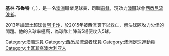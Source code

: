 {{Infobox football biography
| name = Kerem Bulut 
| image = Kerem Bulut 13 March 2015.png
| image_size = 262
| caption = Bulut playing for [[Western_Sydney_Wanderers_FC|Western Sydney Wanderers]] in 2015
| fullname = Kerem Bulut
| birth_date = {{birth date and age|df=yes|1992 |2|3}}
| birth_place = [[Sydney,_New_South_Wales|Sydney, New South Wales]], [[Australia|Australia]]
| height = {{height|m=1.86}}
| position = [[Forward_(association_football)|Striker]] / [[Forward_(association_football)#Winger|Winger]]<ref>{{cite web|title=Bulut looking to wing it into the Socceroos|url=http://theworldgame.sbs.com.au/article/2016/02/08/bulut-looking-wing-it-socceroos|website=The World Game|publisher=SBS|accessdate=8 February 2016|archive-date=2017-01-13|archive-url=https://web.archive.org/web/20170113064233/http://theworldgame.sbs.com.au/article/2016/02/08/bulut-looking-wing-it-socceroos|dead-url=no}}</ref>
| currentclub = 
| clubnumber  = 
| youthyears1 = 2007–2008
| youthclubs1 = [[New_South_Wales_Institute_of_Sport_Football_(Soccer)_Program|NSWIS]]
| youthyears2 = 2008–2009
| youthclubs2 = [[Sydney_FC|Sydney FC]]
| youthyears3 = 2009
| youthclubs3 = [[Australian_Institute_of_Sport_Football_(Soccer)_Program|AIS]]
| youthyears4 = 2009–2010
| youthclubs4 = [[Sydney_FC|Sydney FC]]
| youthyears5 = 2010–2012
| youthclubs5 = [[FK_Mladá_Boleslav|Mladá Boleslav]]
| years1 = 2010–2013
| clubs1 = [[FK_Mladá_Boleslav|Mladá Boleslav]]
| caps1  = 23
| goals1 = 2
| years2 = 2013–2014
| clubs2 = [[Akhisar_Belediyespor|Akhisar Belediyespor]]
| caps2  = 12
| goals2 = 0
| years3 = 2013–2014
| clubs3 = → [[Karşıyaka_S.K.|Karşıyaka]] (loan)
| caps3  = 10
| goals3 = 0
| years4 = 2015
| clubs4 = [[Western_Sydney_Wanderers_FC|Western Sydney Wanderers]]
| caps4  = 9
| goals4 = 5
| years5 = 2015–2016
| clubs5 = [[Iraklis_Thessaloniki_F.C.|Iraklis]]
| caps5  = 17
| goals5 = 1
| years6 = 2016
| clubs6 = [[Western_Sydney_Wanderers_FC|Western Sydney Wanderers]]
| caps6  = 6
| goals6 = 0
| years7 = 2017
| clubs7 = [[SV_Wehen_Wiesbaden|SV Wehen Wiesbaden]]
| caps7  = 5
| goals7 = 0
| years8 = 2017–2018
| clubs8 = [[Menemen_Belediyespor|Menemen Belediyespor]]
| caps8  = 30
| goals8 = 9
| nationalyears1 = 2008–2009
| nationalteam1  = [[Australia_national_under-17_football_team|Australia U-17]]
| nationalcaps1  = 5
| nationalgoals1 = 5
| nationalyears2 = 2010–2011
| nationalteam2  = [[Australia_national_under-20_football_team|Australia U-20]]        
| nationalcaps2  = 14 
| nationalgoals2 = 10
| nationalyears3 = 2012
| nationalteam3  = [[Australia_national_under-23_football_team|Australia U-23]]        
| nationalcaps3  = 2
| nationalgoals3 = 0
| pcupdate = 02:54, 20 April 2017 (UTC)
| ntupdate = 27 January 2012
}}

'''基林·布魯特'''（{{lang-en|Kerem Bulut}}，{{bd|1992年|2月3日}}），是一名[[澳洲|澳洲]]職業足球員，司職[[前鋒|前鋒]]，現效力[[澳職|澳職]]球會[[西悉尼流浪者|西悉尼流浪者]]。

2013年加盟土超球會[[阿卡沙|阿卡沙]]，於2015年被西流簽下以救亡，解決球隊攻力欠佳的問題。他的入球率極高，為球隊上陣首5場便攻入5球。

{{DEFAULTSORT: Bulut, Kerem}}
[[Category:澳職球員|Category:澳職球員]]
[[Category:西悉尼流浪者球員|Category:西悉尼流浪者球員]]
[[Category:澳洲足球運動員|Category:澳洲足球運動員]]
[[Category:土耳其裔澳大利亚人|Category:土耳其裔澳大利亚人]]


{{fbr-stub}}